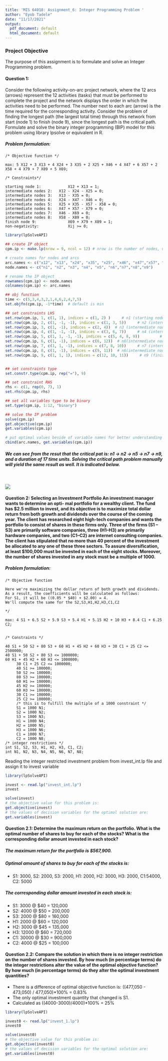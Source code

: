 ```yaml
---
title: 'MIS 64018: Assignment_6: Integer Programming Problem '
author: "Eyob Tadele"
date: "11/17/2021"
output:
  pdf_document: default
  html_document: default
---
```


### Project Objective 

The purpose of this assignment is to formulate and solve an Integer Programming problem.

#### Question 1:
Consider the following activity-on-arc project network, where the 12 arcs (arrows) represent the 12 activities (tasks) that must be performed to complete the project and the network displays the order in which the activities need to be performed. The number next to each arc (arrow) is the time required for the corresponding activity. Consider the problem of finding the longest path (the largest total time) through this network from start (node 1) to finish (node 9), since the longest path is the critical path. Formulate and solve the binary integer programming (BIP) model for this problem using library lpsolve or equivalent in R. \  

##### Problem formulation: 
```
/* Objective function */

max: 5 X12 + 3 X13 + 4 X24 + 3 X35 + 2 X25 + X46 + 4 X47 + 6 X57 + 2 X58 + 4 X79 + 7 X89 + 5 X69;

/* Constraints*/

starting node 1: 		    X12 + X13 = 1;
intermediate nodes 2: 	X12 - X24 - X25 = 0;
intermediate nodes 3: 	X13 - X35 = 0;
intermediate nodes 4: 	X24 - X47 - X46 = 0;
intermediate nodes 5: 	X25 + X35 - X57 - X58 = 0;
intermediate nodes 6: 	X47 + X57 - X79 = 0;
intermediate nodes 7: 	X46 - X69 = 0;
intermediate nodes 8: 	X58 - X89 = 0;
finish node 9:    			X69 + X79 + X89 = 1;
non-negativity:		    	Xij >= 0; 
```
```r
library(lpSolveAPI)

## create IP object
cpm.ip <- make.lp(nrow = 9, ncol = 12) # nrow is the number of nodes, ncol is the numnber of arcs

# create names for nodes and arcs
arc.names <- c("x12", "x13", "x24", "x35", "x25", "x46", "x47","x57", "x58", "x79", "x89", "x69")
node.names <- c("n1", "n2", "n3", "n4", "n5", "n6","n7","n8","n9")

# rename the IP object
rownames(cpm.ip) <- node.names
colnames(cpm.ip) <- arc.names

## obj function
time <- c(5,3,4,3,2,1,4,6,2,4,7,5)
set.objfn(cpm.ip, -1*time)  # default is min

## set constraints LHS
set.row(cpm.ip, 1, c(1, 1), indices = c(1, 2) )     # n1 (starting node)
set.row(cpm.ip, 2, c(1, -1, -1), indices = c(1, 3, 5))     # n2 (intermediate node)
set.row(cpm.ip, 3, c(1, -1), indices = c(2, 4))  # n3 (intermediate node)
set.row(cpm.ip, 4, c(1, -1, -1), indices = c(3, 6, 7))     # n4 (intermediate node)
set.row(cpm.ip, 5, c(1, 1, -1, -1), indices = c(5, 4, 8, 9))         # n5 (intermediate node)
set.row(cpm.ip, 6, c(1, -1), indices = c(6, 12))  # n6(intermediate node)
set.row(cpm.ip, 7, c(1, 1, -1), indices = c(7, 8, 10))     # n7 (intermediate node)
set.row(cpm.ip, 8, c(1, -1), indices = c(9, 11))  # n6(intermediate node)
set.row(cpm.ip, 9, c(1, 1, 1), indices = c(12, 10, 11))     # n9 (finish node)


## set constraints type
set.constr.type(cpm.ip, rep("="), 9)

## set constraint RHS
rhs <- c(1, rep(0, 7), 1)
set.rhs(cpm.ip, rhs)

## set all variables type to be binary
set.type(cpm.ip, 1:12, "binary")

## solve the IP problem
solve(cpm.ip)
get.objective(cpm.ip)
get.variables(cpm.ip)

# put optimal values beside of variable names for better understanding of th results
cbind(arc.names, get.variables(cpm.ip))

```
##### We can see from the resut that the critical pat is: n1 -> n2 -> n5 -> n7 -> n9, and a duration of 17 time units. Solving the critical path problem manually will yield the same result as well. It is indicated below. \  
&nbsp;

![](cpm.png)

#### Question 2: Selecting an Investment Portfolio An investment manager wants to determine an opti- mal portfolio for a wealthy client. The fund has $2.5 million to invest, and its objective is to maximize total dollar return from both growth and dividends over the course of the coming year. The client has researched eight high-tech companies and wants the portfolio to consist of shares in these firms only. Three of the firms (S1 – S3) are primarily software companies, three (H1–H3) are primarily hardware companies, and two (C1–C2) are internet consulting companies. The client has stipulated that no more than 40 percent of the investment be allocated to any one of these three sectors. To assure diversification, at least $100,000 must be invested in each of the eight stocks. Moreover, the number of shares invested in any stock must be a multiple of 1000. 

##### Problem formulation: 
```
/* Objective function 

Here we're maximizing the dollar return of both growth and dividends.
As a result, the coefficients will be calculated as follows:
For S1, it will be ((0.05 * $40) + $2.00) = 4.
We'll compute the same for the S2,S3,H1,H2,H3,C1,C2

*/

max: 4 S1 + 6.5 S2 + 5.9 S3 + 5.4 H1 + 5.15 H2 + 10 H3 + 8.4 C1 + 6.25 C2; 


/* Constraints */

40 S1 + 50 S2 + 80 S3 + 60 H1 + 45 H2 + 60 H3 + 30 C1 + 25 C2 <= 2500000;
40 S1 + 50 S2 + 80 S3 <= 1000000;
60 H1 + 45 H2 + 60 H3 <= 1000000;
	 30 C1 + 25 C2 <= 1000000;
	 40 S1 >= 100000;
	 50 S2 >= 100000;
	 80 S3 >= 100000;
	 60 H1 >= 100000;
	 45 H2 >= 100000;
	 60 H3 >= 100000;
	 30 C1 >= 100000;
	 25 C2 >= 100000;
	 /* this is to fulfill the multiple of a 1000 constraint */
	 S1 = 1000 N1;
	 S2 = 1000 N2;
	 S3 = 1000 N3;
	 H1 = 1000 N4;
	 H2 = 1000 N5;
	 H3 = 1000 N6;
	 C1 = 1000 N7;
	 C2 = 1000 N8;
/* integer restrictions */
int S1, S2, S3, H1, H2, H3, C1, C2;
int N1, N2, N3, N4, N5, N6, N7, N8;
```

Reading the integer restricted investment problem from invest_int.lp file and assign it to invest variable
```r
library(lpSolveAPI)

invest <- read.lp("invest_int.lp")
invest

solve(invest)
# the objective value for this problem is:
get.objective(invest)        
# the values of decision variables for the optimal solution are:
get.variables(invest)
```
#### Question 2.1: Determine the maximum return on the portfolio. What is the optimal number of shares to buy for each of the stocks? What is the corresponding dollar amount invested in each stock? \  

##### The maximum return for the portfolio is $567,900. \  
##### Optimal amount of shares to buy for each of the stocks is: \  
* S1: 3000, S2: 2000, S3: 2000, H1: 2000, H2: 3000, H3: 2000, C1:54000, C2: 5000  \  

##### The corresponding dollar amount invested in each stock is: \  
* S1: 3000 @ $40 = 120,000
* S2: 4000 @ $50 = 200,000
* S3: 2000 @ $80 = 160,000
* H1: 2000 @ $60 = 120,000
* H2: 3000 @ $45 = 135,000
* H3: 12000 @ $60 = 720,000
* C1: 30000 @ $30 = 900,000
* C2: 4000 @ $25 = 100,000

#### Question 2.2: Compare the solution in which there is no integer restriction on the number of shares invested. By how much (in percentage terms) do the integer restrictions alter the value of the optimal objective function? By how much (in percentage terms) do they alter the optimal investment quantities? \  
* There is a difference of optimal objective function is: ((477,050 - 473,050) / 477,050)*100% = 0.83%  \  
* The only optimal investment quantity that changed is S1. \  
* Calculated as ((4000-3000)/4000)*100% = 25% \  

```r
library(lpSolveAPI)

invest0 <- read.lp("invest_1.lp")
invest0

solve(invest0)
# the objective value for this problem is:
get.objective(invest0)        
# the values of decision variables for the optimal solution are:
get.variables(invest0)
```